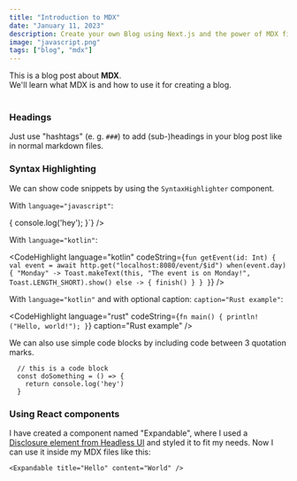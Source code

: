 ```yaml
---
title: "Introduction to MDX"
date: "January 11, 2023"
description: Create your own Blog using Next.js and the power of MDX files
image: "javascript.png"
tags: ["blog", "mdx"]
---
```


<div>
  This is a blog post about <strong>MDX</strong>. <br />
  We'll learn what MDX is and how to use it for creating a blog.
</div>

<br />

### Headings

Just use "hashtags" (e. g. `###`) to add (sub-)headings in your blog post like in normal markdown files.

### Syntax Highlighting

We can show code snippets by using the `SyntaxHighlighter` component.

With `language="javascript"`:

<div>
  <CodeHighlight
    language="javascript"
    codeString={`const doStuff = () => {
  console.log('hey');
 }`}
  />
</div>

With `language="kotlin"`:

<CodeHighlight
  language="kotlin"
  codeString={`fun getEvent(id: Int) {
  val event = await http.get("localhost:8080/event/$id")
  when(event.day) {
      "Monday" -> Toast.makeText(this, "The event is on Monday!", Toast.LENGTH_SHORT).show()
      else -> { finish() }
  }
 }`}
/>

With `language="kotlin"` and with optional caption: `caption="Rust example"`:

<CodeHighlight
  language="rust"
  codeString={`fn main() {
  println!("Hello, world!");
 }`}
  caption="Rust example"
/>

We can also use simple code blocks by including code between 3 quotation marks.

```
  // this is a code block
  const doSomething = () => {
    return console.log('hey')
  }
```

### Using React components

I have created a component named "Expandable", where I used a [Disclosure element from Headless UI](https://headlessui.com/react/disclosure) and styled it to fit my needs.
Now I can use it inside my MDX files like this:

`<Expandable title="Hello" content="World" />`

<Expandable title="Click to open me!" content="Hello, World!" />
<Expandable
  title="How does it look with a longer text inside?"
  content="Lorem ipsum dolor sit amet consectetur adipisicing elit. Explicabo delectus ad quam magnam distinctio provident reprehenderit possimus odit aliquam adipisci. Dolores molestiae culpa autem, obcaecati esse error, inventore possimus pariatur quis, temporibus doloremque quos dolor. Modi optio veniam possimus, facilis libero in at explicabo nihil nostrum. Voluptas ad eaque reiciendis id, error veniam quo, dicta libero doloribus neque nobis nesciunt sequi! Debitis dolore in rem. Provident earum ab aspernatur praesentium cumque laboriosam, reprehenderit porro neque ipsum, nam sint omnis modi, dolorem consequatur a commodi similique totam eius. Animi odit laudantium id magnam, optio in error architecto. Officia perspiciatis cumque laudantium!"
/>
